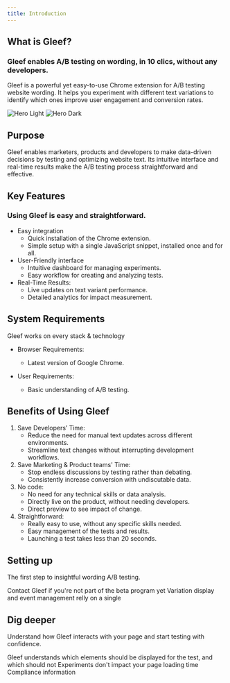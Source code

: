 ```yaml
---
title: Introduction
---
```


## What is Gleef?
### Gleef enables A/B testing on wording, in 10 clics, without any developers.

Gleef is a powerful yet easy-to-use Chrome extension for A/B testing website wording. It helps you experiment with different text variations to identify which ones improve user engagement and conversion rates.

<img
    className="block dark:hidden"
    src="/images/hero-light.svg"
    alt="Hero Light"
/>
<img
    className="hidden dark:block"
    src="/images/hero-dark.svg"
    alt="Hero Dark"
/>

## Purpose

Gleef enables marketers, products and developers to make data-driven decisions by testing and optimizing website text.
Its intuitive interface and real-time results make the A/B testing process straightforward and effective.

## Key Features
### Using Gleef is easy and straightforward.

- Easy integration
    - Quick installation of the Chrome extension.
    - Simple setup with a single JavaScript snippet, installed once and for all.
- User-Friendly interface
    - Intuitive dashboard for managing experiments.
	- Easy workflow for creating and analyzing tests.
- Real-Time Results:
	- Live updates on text variant performance.
	- Detailed analytics for impact measurement.

## System Requirements
<Check>Gleef works on every stack & technology</Check>

- Browser Requirements:
    - Latest version of Google Chrome.

- User Requirements:
    - Basic understanding of A/B testing.


## Benefits of Using Gleef
1.	Save Developers’ Time:
	* Reduce the need for manual text updates across different environments.
	* Streamline text changes without interrupting development workflows.
2.	Save Marketing & Product teams' Time:
	* Stop endless discussions by testing rather than debating.
	* Consistently increase conversion with undiscutable data.
3.	No code:
	* No need for any technical skills or data analysis.
	* Directly live on the product, without needing developers.
    * Direct preview to see impact of change.
4.	Straightforward:
	* Really easy to use, without any specific skills needed.
	* Easy management of the tests and results.
    * Launching a test takes less than 20 seconds.

## Setting up

The first step to insightful wording A/B testing.

<CardGroup cols={2}>
    <Card
        title="Get your key"
        icon="key"
        href="https://mintlify.com/docs/development"
    >
        Contact Gleef if you're not part of the beta program yet
    </Card>
    <Card
        title="Include the script"
        icon="code"
        href="https://mintlify.com/docs/quickstart"
    >
        Variation display and event management relly on a single
    </Card>
</CardGroup>

## Dig deeper

Understand how Gleef interacts with your page and start testing with confidence.

<CardGroup cols={2}>
    <Card
        title="Replacement strategy"
        icon="repeat"
        href="https://mintlify.com/docs/settings/global"
    >
        Gleef understands which elements should be displayed for the test, and which should not
    </Card>
    <Card
        title="Response time"
        icon="gauge-simple-high"
        href="https://mintlify.com/docs/api-playground/openapi"
    >
        Experiments don't impact your page loading time
    </Card>
    <Card
        title="GDPR"
        icon="user-secret"
        href="https://mintlify.com/docs/components/accordion"
    >
        Compliance information
    </Card>
</CardGroup>
